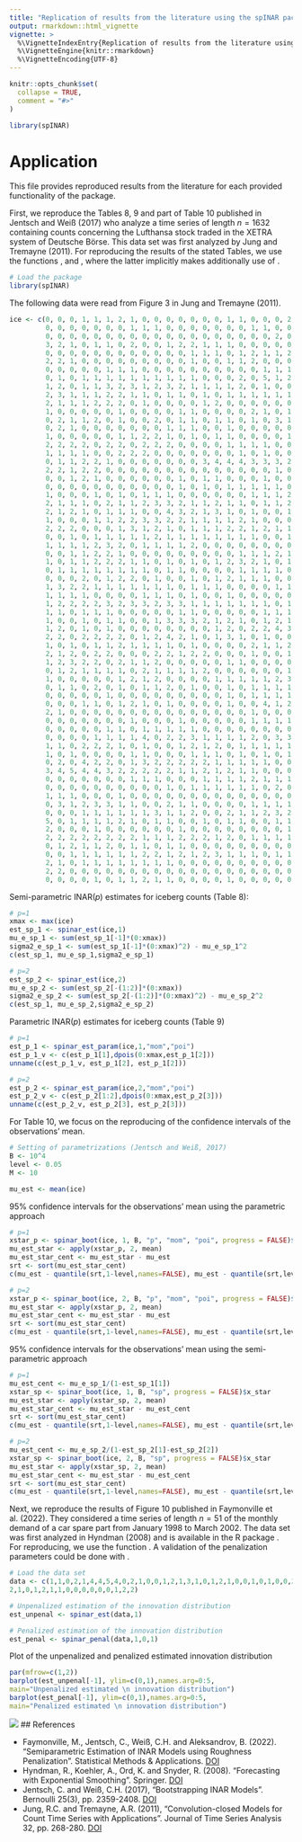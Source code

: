 ```yaml
---
title: "Replication of results from the literature using the spINAR package"
output: rmarkdown::html_vignette
vignette: >
  %\VignetteIndexEntry{Replication of results from the literature using the spINAR package}
  %\VignetteEngine{knitr::rmarkdown}
  %\VignetteEncoding{UTF-8}
---
```


```r
knitr::opts_chunk$set(
  collapse = TRUE,
  comment = "#>"
)
```

```r
library(spINAR)
```

# Application

This file provides reproduced results from the literature for each provided functionality of the \textit{spINAR} package. 

First, we reproduce the Tables 8, 9 and part of Table 10 published in Jentsch and Weiß (2017) who analyze a time series of length $n=1632$ containing counts concerning the Lufthansa stock traded in the XETRA system of Deutsche Börse. This data set was first analyzed by Jung and Tremayne (2011). For reproducing the results of the stated Tables, we use the functions \texttt{spinar\_est}, \texttt{spinar\_est\_par} and \texttt{spinar\_boot}, where the latter implicitly makes additionally use of \texttt{spinar\_sim}.  

``` r
# Load the package
library(spINAR)
```

The following data were read from Figure 3 in Jung and Tremayne (2011).

``` r
ice <- c(0, 0, 0, 1, 1, 1, 2, 1, 0, 0, 0, 0, 0, 0, 0, 1, 1, 0, 0, 0, 2, 1, 0, 0,
         0, 0, 0, 0, 0, 0, 0, 1, 1, 1, 0, 0, 0, 0, 0, 0, 0, 1, 1, 0, 0, 0, 0, 1,
         0, 0, 0, 0, 0, 0, 0, 0, 0, 0, 0, 0, 0, 0, 0, 0, 0, 0, 0, 2, 0, 0, 1, 2,
         3, 2, 1, 0, 1, 1, 0, 2, 0, 0, 1, 2, 2, 1, 1, 1, 0, 0, 0, 0, 0, 2, 2, 0,
         0, 0, 0, 0, 0, 0, 0, 0, 0, 0, 0, 0, 1, 1, 1, 0, 1, 2, 1, 1, 2, 2, 2, 1,
         2, 2, 1, 0, 0, 0, 0, 0, 0, 0, 0, 0, 1, 0, 0, 1, 1, 2, 0, 0, 0, 0, 0, 0,
         0, 0, 0, 0, 0, 1, 1, 1, 0, 0, 0, 0, 0, 0, 0, 0, 0, 0, 1, 1, 1, 2, 1, 1,
         0, 1, 0, 1, 1, 1, 1, 1, 1, 1, 1, 1, 1, 0, 0, 0, 2, 0, 5, 1, 2, 0, 0, 0,
         1, 2, 0, 1, 1, 3, 2, 3, 1, 2, 3, 2, 1, 1, 1, 1, 2, 0, 1, 0, 0, 1, 1, 1,
         2, 3, 1, 1, 1, 2, 2, 1, 1, 0, 1, 1, 0, 1, 0, 1, 1, 1, 1, 1, 1, 1, 1, 1,
         2, 1, 1, 1, 2, 2, 2, 0, 1, 0, 0, 0, 0, 1, 2, 0, 0, 0, 0, 0, 0, 1, 1, 1, 
         1, 0, 0, 0, 0, 0, 1, 0, 0, 0, 0, 1, 1, 0, 0, 0, 0, 2, 1, 0, 1, 0, 0, 1,
         0, 2, 1, 1, 2, 0, 1, 0, 0, 2, 0, 1, 1, 0, 1, 1, 0, 1, 0, 3, 1, 1, 2, 0,
         0, 2, 1, 0, 0, 0, 0, 0, 0, 0, 1, 1, 1, 0, 0, 1, 0, 0, 0, 0, 0, 0, 0, 0,
         1, 0, 0, 0, 0, 0, 1, 1, 2, 2, 1, 0, 1, 0, 1, 1, 0, 0, 0, 0, 1, 1, 0, 2,
         2, 2, 2, 2, 0, 2, 2, 0, 2, 2, 2, 0, 0, 0, 0, 1, 1, 1, 1, 0, 0, 0, 0, 0, 
         1, 1, 1, 1, 0, 0, 2, 2, 2, 0, 0, 0, 0, 0, 0, 0, 1, 0, 1, 0, 0, 0, 0, 0,
         0, 1, 1, 2, 2, 1, 0, 0, 0, 0, 0, 0, 0, 3, 4, 4, 4, 3, 3, 3, 2, 1, 2, 2,
         2, 2, 1, 2, 2, 0, 0, 0, 0, 0, 0, 0, 0, 0, 0, 0, 0, 0, 0, 1, 0, 1, 0, 0,
         0, 0, 1, 2, 1, 0, 0, 0, 0, 0, 0, 1, 0, 1, 1, 0, 0, 0, 1, 0, 0, 0, 0, 0, 
         0, 0, 0, 0, 0, 0, 0, 0, 0, 0, 0, 1, 0, 1, 0, 1, 1, 1, 1, 1, 0, 0, 0, 1, 
         1, 0, 0, 0, 1, 0, 1, 0, 1, 1, 1, 0, 0, 0, 0, 0, 0, 1, 1, 1, 2, 0, 1, 2, 
         2, 1, 1, 1, 0, 2, 1, 1, 2, 3, 3, 2, 1, 1, 2, 1, 1, 0, 1, 1, 2, 3, 2, 2,
         2, 1, 2, 1, 0, 1, 1, 1, 0, 0, 4, 3, 2, 1, 3, 1, 0, 1, 0, 0, 1, 0, 0, 0, 
         1, 0, 0, 0, 1, 1, 2, 2, 3, 3, 2, 2, 1, 1, 1, 1, 2, 1, 0, 0, 0, 0, 0, 1, 
         2, 2, 2, 0, 0, 0, 1, 3, 1, 2, 1, 0, 1, 1, 1, 2, 2, 1, 2, 1, 1, 1, 0, 1, 
         0, 0, 1, 0, 1, 1, 1, 1, 1, 2, 1, 1, 1, 1, 1, 1, 1, 1, 0, 0, 1, 1, 1, 1,
         1, 1, 1, 1, 2, 3, 2, 0, 1, 1, 1, 1, 2, 0, 0, 0, 0, 0, 0, 0, 0, 2, 2, 1,
         0, 0, 1, 1, 2, 2, 1, 0, 0, 0, 0, 0, 0, 0, 0, 0, 1, 1, 1, 2, 1, 1, 1, 1,
         1, 0, 1, 1, 2, 2, 2, 1, 1, 0, 1, 0, 1, 0, 1, 2, 3, 2, 1, 0, 1, 0, 0, 0,
         0, 1, 1, 1, 1, 1, 1, 1, 1, 0, 1, 1, 0, 0, 0, 0, 1, 1, 1, 1, 0, 0, 0, 0,
         0, 0, 0, 2, 0, 1, 2, 2, 0, 1, 0, 0, 1, 0, 1, 2, 1, 1, 1, 0, 0, 2, 0, 1,
         1, 3, 2, 2, 1, 1, 1, 1, 1, 1, 1, 0, 1, 1, 1, 0, 0, 0, 0, 1, 1, 1, 0, 2,
         1, 1, 1, 1, 0, 0, 0, 0, 1, 1, 1, 0, 1, 0, 0, 1, 0, 0, 0, 0, 0, 3, 3, 5,
         1, 2, 2, 2, 2, 3, 2, 3, 3, 2, 3, 3, 1, 1, 1, 1, 1, 1, 1, 0, 1, 0, 0, 1,
         1, 1, 0, 1, 1, 1, 0, 0, 0, 0, 0, 1, 1, 0, 0, 0, 0, 0, 1, 1, 1, 1, 1, 3,
         1, 0, 0, 1, 0, 1, 1, 0, 0, 1, 3, 3, 3, 2, 1, 2, 1, 0, 1, 2, 1, 2, 1, 1,
         1, 2, 0, 1, 0, 1, 0, 0, 0, 0, 0, 0, 0, 0, 1, 2, 0, 2, 2, 4, 3, 2, 0, 2,
         2, 2, 0, 2, 2, 2, 2, 0, 1, 2, 4, 2, 1, 0, 1, 3, 1, 0, 1, 0, 0, 0, 0, 1,
         1, 0, 1, 0, 1, 1, 2, 1, 1, 1, 1, 0, 1, 0, 0, 0, 0, 2, 1, 1, 2, 2, 2, 0,
         2, 1, 2, 0, 2, 2, 0, 0, 0, 2, 2, 1, 2, 2, 0, 0, 0, 1, 0, 0, 1, 1, 0, 0,
         1, 2, 3, 2, 2, 0, 2, 1, 1, 2, 0, 0, 0, 0, 0, 1, 1, 0, 0, 0, 0, 0, 0, 0,
         0, 1, 2, 1, 1, 1, 1, 0, 2, 1, 1, 1, 1, 2, 0, 0, 0, 0, 0, 0, 1, 0, 0, 1,
         1, 0, 0, 0, 0, 0, 1, 2, 1, 2, 0, 0, 0, 0, 1, 1, 1, 1, 1, 2, 3, 2, 2, 0,
         0, 1, 1, 0, 2, 0, 1, 0, 1, 1, 2, 0, 1, 0, 0, 1, 0, 1, 1, 1, 1, 1, 1, 1,
         0, 0, 0, 0, 0, 1, 0, 0, 0, 0, 0, 0, 0, 0, 0, 1, 0, 1, 1, 1, 1, 1, 1, 1,
         0, 0, 0, 1, 1, 0, 1, 2, 1, 0, 1, 0, 0, 0, 0, 1, 0, 0, 4, 1, 2, 1, 1, 3,
         2, 1, 0, 0, 0, 0, 0, 0, 0, 0, 0, 0, 0, 0, 0, 0, 0, 1, 0, 0, 0, 0, 0, 0,
         0, 0, 0, 0, 0, 0, 0, 1, 0, 0, 0, 1, 0, 0, 0, 0, 0, 1, 1, 1, 1, 0, 0, 0,
         0, 0, 0, 0, 0, 1, 1, 0, 1, 1, 1, 1, 1, 0, 0, 0, 0, 0, 0, 0, 0, 0, 1, 0,
         0, 0, 0, 0, 1, 1, 1, 1, 4, 0, 2, 2, 3, 1, 1, 1, 1, 2, 0, 3, 3, 2, 1, 1,
         1, 1, 0, 2, 2, 2, 1, 0, 1, 0, 0, 1, 2, 1, 2, 0, 1, 1, 1, 1, 1, 1, 0, 1,
         1, 0, 1, 0, 0, 0, 0, 1, 1, 0, 0, 0, 1, 1, 1, 0, 1, 0, 1, 0, 1, 1, 2, 0,
         0, 2, 0, 4, 2, 2, 0, 1, 3, 2, 2, 2, 2, 2, 1, 1, 1, 1, 1, 0, 0, 0, 0, 1,
         3, 4, 5, 4, 4, 3, 2, 2, 2, 2, 2, 1, 1, 2, 1, 2, 1, 1, 0, 0, 0, 0, 0, 0,
         0, 0, 0, 0, 0, 0, 0, 1, 1, 1, 0, 0, 0, 1, 1, 1, 1, 2, 1, 1, 1, 0, 0, 1,
         0, 0, 0, 0, 0, 0, 0, 0, 0, 0, 1, 0, 1, 1, 1, 1, 1, 1, 0, 2, 0, 0, 0, 1,
         1, 1, 1, 0, 0, 0, 1, 0, 0, 0, 0, 0, 0, 0, 0, 0, 0, 0, 0, 0, 0, 2, 2, 1,
         0, 3, 1, 2, 3, 3, 1, 1, 0, 0, 2, 1, 1, 0, 0, 0, 0, 1, 1, 1, 1, 1, 1, 2,
         0, 0, 0, 1, 1, 1, 1, 1, 1, 3, 1, 1, 2, 0, 0, 2, 1, 1, 2, 3, 2, 7, 3, 6,
         5, 0, 1, 1, 1, 1, 2, 1, 0, 1, 1, 0, 0, 1, 0, 1, 1, 0, 0, 1, 1, 1, 1, 0,
         2, 0, 0, 0, 1, 0, 0, 0, 0, 0, 0, 1, 0, 0, 0, 0, 0, 0, 0, 0, 1, 2, 0, 0,
         2, 2, 2, 2, 2, 2, 2, 2, 1, 1, 1, 2, 2, 2, 1, 2, 0, 1, 1, 1, 1, 1, 1, 2,
         0, 1, 2, 1, 1, 2, 0, 1, 1, 0, 1, 1, 0, 0, 0, 0, 0, 0, 0, 0, 0, 0, 0, 0,
         0, 0, 1, 1, 1, 1, 1, 1, 2, 2, 1, 2, 1, 2, 3, 1, 1, 1, 0, 1, 1, 1, 2, 1,
         2, 1, 0, 1, 1, 1, 1, 1, 1, 1, 1, 0, 0, 0, 0, 0, 0, 0, 0, 0, 0, 0, 0, 1,
         2, 2, 0, 0, 0, 0, 0, 0, 0, 0, 0, 0, 0, 0, 0, 0, 0, 0, 0, 0, 0, 0, 0, 0,
         0, 0, 0, 0, 1, 0, 1, 1, 2, 1, 1, 0, 0, 0, 0, 1, 0, 0, 0, 0, 0, 0, 0, 0)
```

Semi-parametric INAR($p$) estimates for iceberg counts (Table 8):

``` r
# p=1
xmax <- max(ice)
est_sp_1 <- spinar_est(ice,1)
mu_e_sp_1 <- sum(est_sp_1[-1]*(0:xmax))
sigma2_e_sp_1 <- sum(est_sp_1[-1]*(0:xmax)^2) - mu_e_sp_1^2
c(est_sp_1, mu_e_sp_1,sigma2_e_sp_1)

# p=2
est_sp_2 <- spinar_est(ice,2)
mu_e_sp_2 <- sum(est_sp_2[-(1:2)]*(0:xmax))
sigma2_e_sp_2 <- sum(est_sp_2[-(1:2)]*(0:xmax)^2) - mu_e_sp_2^2
c(est_sp_1, mu_e_sp_2,sigma2_e_sp_2)
```
Parametric INAR($p$) estimates for iceberg counts (Table 9)

``` r
# p=1
est_p_1 <- spinar_est_param(ice,1,"mom","poi")
est_p_1_v <- c(est_p_1[1],dpois(0:xmax,est_p_1[2]))
unname(c(est_p_1_v, est_p_1[2], est_p_1[2]))

# p=2
est_p_2 <- spinar_est_param(ice,2,"mom","poi")
est_p_2_v <- c(est_p_2[1:2],dpois(0:xmax,est_p_2[3]))
unname(c(est_p_2_v, est_p_2[3], est_p_2[3]))
```
For Table 10, we focus on the reproducing of the confidence intervals of the observations' mean.

```r
# Setting of parametrizations (Jentsch and Weiß, 2017)
B <- 10^4
level <- 0.05
M <- 10

mu_est <- mean(ice)
```

95\% confidence intervals for the observations' mean using the parametric approach

```r
# p=1
xstar_p <- spinar_boot(ice, 1, B, "p", "mom", "poi", progress = FALSE)$x_star
mu_est_star <- apply(xstar_p, 2, mean)
mu_est_star_cent <- mu_est_star - mu_est
srt <- sort(mu_est_star_cent)
c(mu_est - quantile(srt,1-level,names=FALSE), mu_est - quantile(srt,level,names=FALSE))

# p=2
xstar_p <- spinar_boot(ice, 2, B, "p", "mom", "poi", progress = FALSE)$x_star
mu_est_star <- apply(xstar_p, 2, mean)
mu_est_star_cent <- mu_est_star - mu_est
srt <- sort(mu_est_star_cent)
c(mu_est - quantile(srt,1-level,names=FALSE), mu_est - quantile(srt,level,names=FALSE))
```

95\% confidence intervals for the observations' mean using the semi-parametric approach

```r
# p=1
mu_est_cent <- mu_e_sp_1/(1-est_sp_1[1])
xstar_sp <- spinar_boot(ice, 1, B, "sp", progress = FALSE)$x_star
mu_est_star <- apply(xstar_sp, 2, mean)
mu_est_star_cent <- mu_est_star - mu_est_cent
srt <- sort(mu_est_star_cent)
c(mu_est - quantile(srt,1-level,names=FALSE), mu_est - quantile(srt,level,names=FALSE))

# p=2
mu_est_cent <- mu_e_sp_2/(1-est_sp_2[1]-est_sp_2[2])
xstar_sp <- spinar_boot(ice, 2, B, "sp", progress = FALSE)$x_star
mu_est_star <- apply(xstar_sp, 2, mean)
mu_est_star_cent <- mu_est_star - mu_est_cent
srt <- sort(mu_est_star_cent)
c(mu_est - quantile(srt,1-level,names=FALSE), mu_est - quantile(srt,level,names=FALSE))
```

Next, we reproduce the results of Figure 10 published in Faymonville et al. (2022). They considered a time series of length $n=51$ of the monthly demand of a car spare part from January 1998 to March 2002. The data set was first analyzed in Hyndman (2008) and is available in the R package \textit{expsmooth}. For reproducing, we use the function \texttt{spinar_penal}. A validation of the penalization parameters could be done with \texttt{spinar_penal_val}.

```r
# Load the data set
data <- c(1,1,0,2,1,4,4,5,4,0,2,1,0,0,1,2,1,3,1,0,1,2,1,0,0,1,0,1,0,0,2,0,2,2,0,
2,1,0,1,2,1,1,0,0,0,0,0,0,1,2,2)
```

```r
# Unpenalized estimation of the innovation distribution 
est_unpenal <- spinar_est(data,1)

# Penalized estimation of the innovation distribution
est_penal <- spinar_penal(data,1,0,1)
```

Plot of the unpenalized and penalized estimated innovation distribution

```r
par(mfrow=c(1,2))
barplot(est_unpenal[-1], ylim=c(0,1),names.arg=0:5,
main="Unpenalized estimated \n innovation distribution")
barplot(est_penal[-1], ylim=c(0,1),names.arg=0:5,
main="Penalized estimated \n innovation distribution")
```

![](https://github.com/MFaymon/spINAR/blob/main/vignette/barplots.png)
## References

* Faymonville, M., Jentsch, C., Weiß, C.H. and Aleksandrov, B. (2022). "Semiparametric Estimation of INAR Models using Roughness Penalization". Statistical Methods & Applications. [DOI](https://doi.org/10.1007/s10260-022-00655-0)
* Hyndman, R., Koehler, A., Ord, K. and Snyder, R. (2008). "Forecasting with Exponential Smoothing". Springer. [DOI](https://doi.org/10.1007/978-3-540-71918-2)
* Jentsch, C. and Weiß, C.H. (2017), “Bootstrapping INAR Models”. Bernoulli 25(3), pp. 2359-2408. [DOI](https://doi.org/10.3150/18-BEJ1057)
* Jung, R.C. and Tremayne, A.R. (2011), “Convolution-closed Models for Count Time Series with Applications”. Journal of Time Series Analysis 32, pp. 268-280. [DOI](https://doi.org/10.1111/j.1467-9892.2010.00697.x)

